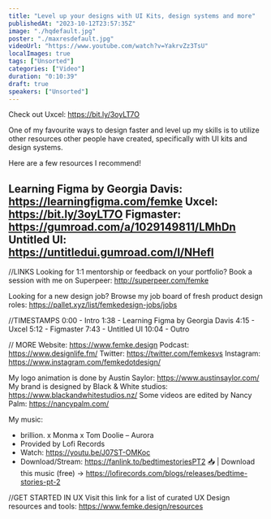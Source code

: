 ```yaml
---
title: "Level up your designs with UI Kits, design systems and more"
publishedAt: "2023-10-12T23:57:35Z"
image: "./hqdefault.jpg"
poster: "./maxresdefault.jpg"
videoUrl: "https://www.youtube.com/watch?v=YakrvZz3TsU"
localImages: true
tags: ["Unsorted"]
categories: ["Video"]
duration: "0:10:39"
draft: true
speakers: ["Unsorted"]
---
```

Check out Uxcel: https://bit.ly/3oyLT7O

One of my favourite ways to design faster and level up my skills is to utilize other resources other people have created, specifically with UI kits and design systems.

Here are a few resources I recommend!

Learning Figma by Georgia Davis: https://learningfigma.com/femke
Uxcel: https://bit.ly/3oyLT7O
Figmaster: https://gumroad.com/a/1029149811/LMhDn
Untitled UI: https://untitledui.gumroad.com/l/NHefI
----------------------------------------------
//LINKS
Looking for 1:1 mentorship or feedback on your portfolio? Book a session with me on Superpeer: http://superpeer.com/femke

Looking for a new design job? Browse my job board of fresh product design roles: https://pallet.xyz/list/femkedesign-jobs/jobs

//TIMESTAMPS
0:00 - Intro
1:38 - Learning Figma by Georgia Davis
4:15 - Uxcel
5:12 - Figmaster
7:43 - Untitled UI
10:04 - Outro

// MORE
Website: https://www.femke.design
Podcast: https://www.designlife.fm/
Twitter: https://twitter.com/femkesvs
Instagram: https://www.instagram.com/femkedotdesign/

My logo animation is done by Austin Saylor: https://www.austinsaylor.com/
My brand is designed by Black & White studios: https://www.blackandwhitestudios.nz/
Some videos are edited by Nancy Palm: https://nancypalm.com/

My music:
- brillion. x Monma x Tom Doolie – Aurora
- Provided by Lofi Records
- Watch: https://youtu.be/J07ST-OMKoc
- Download/Stream: https://fanlink.to/bedtimestoriesPT2
📥 | Download this music (free)
→ https://lofirecords.com/blogs/releases/bedtime-stories-pt-2

//GET STARTED IN UX
Visit this link for a list of curated UX Design resources and tools: https://www.femke.design/resources
